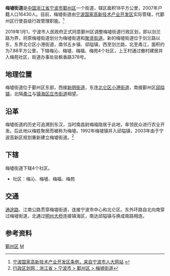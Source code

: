 {{中国乡级行政区|33/02/12/004/000
| 行政区全称 = 梅墟街道
| 景观照片文件名 =
| 景观照片描述 =
| 汉语拼音 =
| 通用拼音 =
| 注音符號 =
| 其它标音类型1 =
| 其它标音1 =
| 其它标音类型2 =
| 其它标音2 =
| 其它语言类型1 =
| 其它语言地名1 =
| 其它语言类型2 =
| 其它语言地名2 =
| 上级行政区 = [[浙江省|浙江省]][[宁波市|宁波市]][[鄞州区|鄞州区]]<br />（[[宁波国家高新技术产业开发区|宁波高新区]]代管）
| 行政区类别 = [[街道_(行政区划)|街道]]
| 总面积 = 7.88[[平方公里|平方公里]]
| 户籍人口 =
| 户籍人口年份 =
| 常住人口 =
| 常住人口年份 =
| 人口密度 =
| 行政区划 = 4
| 村委会 = 0
| 居委会 = 4
| 官方网站 = http://mxjd.nbhtz.gov.cn/
| 网站名称 = mxjd.nbhtz.gov.cn
| 政府驻地 = 枫香路378号
| 邮政编码 = 315103
| 毗邻行政区 =
| 位置图文件名 =
| 位置图描述 =
}}
'''梅墟街道'''是[[中国|中国]][[浙江省|浙江省]][[宁波市|宁波市]][[鄞州区|鄞州区]]一个街道，辖区面积18平方公里，2007年户籍人口16430人。目前，梅墟街道由[[宁波国家高新技术产业开发区|宁波国家高新技术产业开发区]]实际管辖，代鄞州区行使县级行政管理职能。<ref>[http://www.nbrd.gov.cn/art/2009/6/16/art_4960_349075.html 宁波国家高新技术产业开发区条例，来自宁波市人大网站] {{webarchive|url=https://web.archive.org/web/20160610195106/http://www.nbrd.gov.cn/art/2009/6/16/art_4960_349075.html |date=2016-06-10 }}</ref>

2019年1月1，宁波市人民政府正式同意鄞州区调整梅墟街道行政区划，即以剑兰路为界，将原梅墟街道划分为梅墟街道和[[聚贤街道|聚贤街道]]。新的梅墟街道位于剑兰路以东，东界北仑区小港街道，南邻五乡镇、邱隘镇，西至剑兰路，北至甬江，面积约为7.88平方公里，下辖梅沁、梅墟、梅福、梅苑4个社区，上王村通过撤村建居并入梅苑社区，街道办事处驻枫香路378号。

== 地理位置 ==
梅墟街道位于鄞州区东部，西接[[新明街道_(宁波市)|新明街道]]，东连[[北仑区|北仑区]][[小港街道_(宁波市)|小港街道]]，南接鄞州区[[邱隘镇|邱隘镇]]，北隔[[甬江|甬江]]与[[镇海区_(宁波市)|镇海区]][[庄市街道|庄市街道]]相望。

== 沿革 ==
梅墟街道的历史可追溯到东汉，当时南昌尉梅福隐居于此地，率领民众进行农业开发。后此地以梅姓聚居而被称为梅墟。1992年梅墟镇并入邱隘镇，2003年由于宁波高新区规划重新建立梅墟街道。<ref>[http://www.xzqh.org/html/show.php?contentid=6349 行政区划网：浙江省 > 宁波市 > 鄞州区 > 梅墟街道]</ref>

== 下辖 ==
梅墟街道下辖4个社区。

* 社区：梅沁、梅墟、梅福、梅苑

== 交通 ==
[[通途路|通途路]]、江南公路贯穿梅墟街道，连接宁波市中心和北仑区。东外环路自北向南穿过梅墟街道，北通过[[明州大桥|明州大桥]]连接镇海区，南达邱隘镇与换成南路相连。

== 参考资料 ==
{{reflist}}

{{鄞州区行政区划|cat|M梅}}
[[Category:宁波市街道_(行政区划)|鄞州区]]
[[Category:鄞州区行政区划|M]]